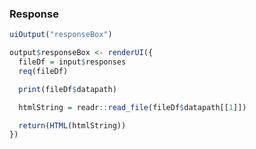 

### Response

```r
uiOutput("responseBox")
```



```r
output$responseBox <- renderUI({
  fileDf = input$responses
  req(fileDf)

  print(fileDf$datapath)

  htmlString = readr::read_file(fileDf$datapath[[1]])

  return(HTML(htmlString))
})
```

